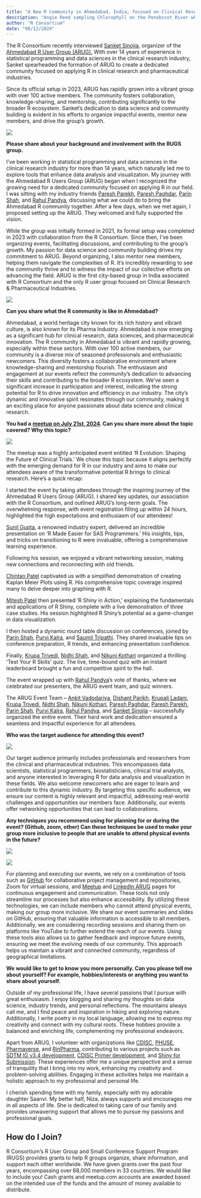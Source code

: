 ```yaml
---
title: "A New R Community in Ahmedabad, India, focused on Clinical Research and Pharmaceutical Industries"
description: "Angie Reed sampling Chlorophyll on the Penobscot River where a dam was removed In a recent interview by the R Consortium, Angie Reed, Water Resources Planner for the Penobscot Indian…"
author: "R Consortium"
date: "08/12/2024"
---
```


The R Consortium recently interviewed [Sanket Sinojia](https://www.linkedin.com/in/ssinojia/?originalSubdomain=in), organizer of the [Ahmedabad R User Group (ARUG).](https://www.meetup.com/ahmedabad-r-users-group/) With over 14 years of experience in statistical programming and data sciences in the clinical research industry, Sanket spearheaded the formation of ARUG to create a dedicated community focused on applying R in clinical research and pharmaceutical industries. 

Since its official setup in 2023, ARUG has rapidly grown into a vibrant group with over 100 active members. The community fosters collaboration, knowledge-sharing, and mentorship, contributing significantly to the broader R ecosystem. Sanket’s dedication to data science and community building is evident in his efforts to organize impactful events, mentor new members, and drive the group’s growth.

![](https://lh7-rt.googleusercontent.com/docsz/AD_4nXdglwU4PilsP8DvCNEY-NTbpKZD228LVypPxYhg_Tp2qUFpUQb0Piq9so51Leo4huDiihGQC5YSW92aS6NyRT4dDue2uqMec5R8BJFC4A3RjXszyrwikIp5MmAJ-uS3LQeOK728rapPnvUuEZZ5RjWbwxKb?key=pwNFx0gz8Jz6BYbYwJ1UVQ)

**Please share about your background and involvement with the RUGS group.**

I’ve been working in statistical programming and data sciences in the clinical research industry for more than 14 years, which naturally led me to explore tools that enhance data analysis and visualization. My journey with the Ahmedabad R Users Group (ARUG) began when I recognized the growing need for a dedicated community focused on applying R in our field. I was sitting with my industry friends [Paresh Parekh](http://linkedin.com/in/paresh-parekh-16734817), [Paresh Paghdar](http://linkedin.com/in/paresh-p-a2352825), [Parin Shah](http://linkedin.com/in/parin-shah-98886928), and [Rahul Pandya](http://linkedin.com/in/rapandya), discussing what we could do to bring the Ahmedabad R community together. After a few days, when we met again, I proposed setting up the ARUG. They welcomed and fully supported the vision. 

While the group was initially formed in 2021, its formal setup was completed in 2023 with collaboration from the R Consortium. Since then, I’ve been organizing events, facilitating discussions, and contributing to the group’s growth. My passion for data science and community building drives my commitment to ARUG. Beyond organizing, I also mentor new members, helping them navigate the complexities of R. It’s incredibly rewarding to see the community thrive and to witness the impact of our collective efforts on advancing the field. ARUG is the first city-based group in India associated with R Consortium and the only R user group focused on Clinical Research & Pharmaceutical Industries.

![](https://lh7-rt.googleusercontent.com/docsz/AD_4nXcXHoEqCi3zdgW514yQdd9KHS8B0h4JDhkZeTKZnRBkjd90Nn75y5xmCYbb9T6NjHslGXVvw5Vgrr8tviUVarJy3Hq7lNpt1tUi7DFBiFpNl7b7jlWPKiZydZWf4VuKHF2UA7FdRukUTOf4OJNt7mmm0ok?key=pwNFx0gz8Jz6BYbYwJ1UVQ)

**Can you share what the R community is like in Ahmedabad?** 

Ahmedabad, a world heritage city known for its rich history and vibrant culture, is also known for its Pharma Industry. Ahmedabad is now emerging as a significant hub for clinical research, data sciences, and pharmaceutical innovation. The R community in Ahmedabad is vibrant and rapidly growing, especially within these sectors. With over 100 active members, our community is a diverse mix of seasoned professionals and enthusiastic newcomers. This diversity fosters a collaborative environment where knowledge-sharing and mentorship flourish. The enthusiasm and engagement at our events reflect the community’s dedication to advancing their skills and contributing to the broader R ecosystem. We’ve seen a significant increase in participation and interest, indicating the strong potential for R to drive innovation and efficiency in our industry. The city’s dynamic and innovative spirit resonates through our community, making it an exciting place for anyone passionate about data science and clinical research.

**You had a** [**meetup on July 21st, 2024**](https://www.meetup.com/ahmedabad-r-users-group/events/302239112/)**. Can you share more about the topic covered? Why this topic?**

![](https://lh7-rt.googleusercontent.com/docsz/AD_4nXdb8oSeSoyKlY94gIZRGGtVyXMuSrILQgzSPSRZ4gjlvITzWn-j3kARLaOSNFuZzXae7owGnTkusCXV4wWkGRBZ7oi5h8hlHj55Qx8NuT40NnElT6twdb6fCd_9YehuRIRIP00ZIArvk9EbUOlGci_yqR8?key=pwNFx0gz8Jz6BYbYwJ1UVQ)

The meetup was a highly anticipated event entitled ‘R Evolution: Shaping the Future of Clinical Trials.’ We chose this topic because it aligns perfectly with the emerging demand for R in our industry and aims to make our attendees aware of the transformative potential R brings to clinical research. Here’s a quick recap:

I started the event by taking attendees through the inspiring journey of the Ahmedabad R Users Group (ARUG). I shared key updates, our association with the R Consortium, and outlined ARUG’s long-term goals. The overwhelming response, with event registration filling up within 24 hours, highlighted the high expectations and enthusiasm of our attendees!

[Sunil Gupta](http://linkedin.com/in/sassavvy), a renowned industry expert, delivered an incredible presentation on ‘R Made Easier for SAS Programmers.’ His insights, tips, and tricks on transitioning to R were invaluable, offering a comprehensive learning experience.

Following his session, we enjoyed a vibrant networking session, making new connections and reconnecting with old friends.

[Chintan Patel](http://linkedin.com/in/chintan-patel-291a3553) captivated us with a simplified demonstration of creating Kaplan Meier Plots using R. His comprehensive topic coverage inspired many to delve deeper into graphing with R.

[Mitesh Patel](http://linkedin.com/in/miteshpatel5056) then presented ‘R Shiny in Action,’ explaining the fundamentals and applications of R Shiny, complete with a live demonstration of three case studies. His session highlighted R Shiny’s potential as a game-changer in data visualization.

I then hosted a dynamic round table discussion on conferences, joined by [Parin Shah](http://linkedin.com/in/parin-shah-98886928), [Purvi Kalra](https://www.linkedin.com/in/purvi-kalra-csm%C2%AE-8b506a14/?originalSubdomain=in), and [Saumil Tripathi](https://www.linkedin.com/in/saumil-tripathi-40a90b65/). They shared invaluable tips on conference preparation, R trends, and enhancing presentation confidence.

Finally, [Krupa Trivedi](http://linkedin.com/in/krupa-trivedi-a2517515a), [Nidhi Shah](http://linkedin.com/in/nidhi-shah-73815715a), and [Nikunj Kothari](https://www.linkedin.com/in/nikunj-kothari/?originalSubdomain=in) organized a thrilling ‘Test Your R Skills’ quiz. The live, time-bound quiz with an instant leaderboard brought a fun and competitive spirit to the hall.

The event wrapped up with [Rahul Pandya](http://linkedin.com/in/rapandya)’s vote of thanks, where we celebrated our presenters, the ARUG event team, and quiz winners.

The ARUG Event Team – [Ankit Vadodariya](http://linkedin.com/in/ankit-vadodaria-b775a961), [Dishant Parikh](http://linkedin.com/in/dishant-parikh-6b893954), [Krupali Ladani](http://linkedin.com/in/krupali-prashant-0b94232a), [Krupa Trivedi](http://linkedin.com/in/krupa-trivedi-a2517515a), [Nidhi Shah](http://linkedin.com/in/nidhi-shah-73815715a), [Nikunj Kothari](http://linkedin.com/in/nikunj-kothari), [Paresh Paghdar](http://linkedin.com/in/paresh-p-a2352825), [Paresh Parekh](http://linkedin.com/in/paresh-parekh-16734817), [Parin Shah](http://linkedin.com/in/parin-shah-98886928), [Purvi Kalra](http://linkedin.com/in/purvi-kalra-csm%C2%AE-8b506a14), [Rahul Pandya](http://linkedin.com/in/rapandya), and [Sanket Sinojia](http://linkedin.com/in/ssinojia) – successfully organized the entire event. Their hard work and dedication ensured a seamless and impactful experience for all attendees.

**Who was the target audience for attending this event?** 

![](https://lh7-rt.googleusercontent.com/docsz/AD_4nXcOB60BXcxSkb_Na9gRnKXitZC5uupw3LvfjCz_gN8rzRODnY4wFh6oC1ZEcPFZKa6l-R3wdgx6z740AyG92p19_RYp0QOzgYhDGlmo27Qamgqu5ldMFS7A67waUnDWRkJcKj3Ilf0JtYJCNiYV6H6B_Ww?key=pwNFx0gz8Jz6BYbYwJ1UVQ)

Our target audience primarily includes professionals and researchers from the clinical and pharmaceutical industries. This encompasses data scientists, statistical programmers, biostatisticians, clinical trial analysts, and anyone interested in leveraging R for data analysis and visualization in these fields. We also welcome newcomers who are eager to learn and contribute to this dynamic industry. By targeting this specific audience, we ensure our content is highly relevant and impactful, addressing real-world challenges and opportunities our members face. Additionally, our events offer networking opportunities that can lead to collaborations.

**Any techniques you recommend using for planning for or during the event? (Github, zoom, other) Can these techniques be used to make your group more inclusive to people that are unable to attend physical events in the future?**   

![](https://lh7-rt.googleusercontent.com/docsz/AD_4nXfWVkBJnE0rrRT7c2kK_mebLy7Tt763OhDwLw_YYoOQ6xpWOemZVnDdGokXQXUE7jFBWcc4fH4cdeb5rOFxIjsw2nm_QRElo97rdbHy3jzr70Sjt5vT9e3t0kq1Ci6vTc0u1NqI-R3GDOXg8z6DjPF23xQ?key=pwNFx0gz8Jz6BYbYwJ1UVQ)

![](https://lh7-rt.googleusercontent.com/docsz/AD_4nXcBXmxVOrDuaOazGQyUcJKSbzd0ef9Mqn_nNnMmeK5wED-q1wCu7FkBqcvFkfbvgbm_kZt4bKXn9uD9I4tZ6fVdWl3Smqf4UGO81AIckektI07lScx9V-PwGi7nA9pEcs4nFr7ftEQQ5qTPZTRc7HSduQo?key=pwNFx0gz8Jz6BYbYwJ1UVQ)

For planning and executing our events, we rely on a combination of tools such as [GitHub](https://github.com/ssinojia/ARUG/tree/main) for collaborative project management and repositories, Zoom for virtual sessions, and [Meetup](https://www.meetup.com/ahmedabad-r-users-group/) and [LinkedIn ARUG](https://www.linkedin.com/company/arug/about/) pages for continuous engagement and communication. These tools not only streamline our processes but also enhance accessibility. By utilizing these technologies, we can include members who cannot attend physical events, making our group more inclusive. We share our event summaries and slides on GitHub, ensuring that valuable information is accessible to all members. Additionally, we are considering recording sessions and sharing them on platforms like YouTube to further extend the reach of our events. Using these tools also allows us to gather feedback and improve future events, ensuring we meet the evolving needs of our community. This approach helps us maintain a vibrant and connected community, regardless of geographical limitations.

**We would like to get to know you more personally. Can you please tell me about yourself? For example, hobbies/interests or anything you want to share about yourself.**

Outside of my professional life, I have several passions that I pursue with great enthusiasm. I enjoy blogging and sharing my thoughts on data science, industry trends, and personal reflections. The mountains always call me, and I find peace and inspiration in hiking and exploring nature. Additionally, I write poetry in my local language, allowing me to express my creativity and connect with my cultural roots. These hobbies provide a balanced and enriching life, complementing my professional endeavors.

Apart from ARUG, I volunteer with organizations like [CDISC](https://www.cdisc.org/), [PHUSE](https://phuse.global/), [Pharmaverse](https://pharmaverse.org/), and [RinPharma](https://rinpharma.com/), contributing to various projects such as [SDTM IG v3.4 development](https://www.cdisc.org/standards/foundational/sdtmig/sdtmig-v3-4), [CDISC Primer development](https://www.cdisc.org/primer), and [Shiny for Submission](https://learn.rinpharma.com/shiny4submissions.html). These experiences offer me a unique perspective and a sense of tranquility that I bring into my work, enhancing my creativity and problem-solving abilities. Engaging in these activities helps me maintain a holistic approach to my professional and personal life.

I cherish spending time with my family, especially with my adorable daughter Saanvi. My better half, Niza, always supports and encourages me in all aspects of life. She is dedicated to taking care of our family and provides unwavering support that allows me to pursue my passions and professional goals.

## How do I Join?

R Consortium’s R User Group and Small Conference Support Program (RUGS) provides grants to help R groups organize, share information, and support each other worldwide. We have given grants over the past four years, encompassing over 68,000 members in 33 countries. We would like to include you! Cash grants and meetup.com accounts are awarded based on the intended use of the funds and the amount of money available to distribute.